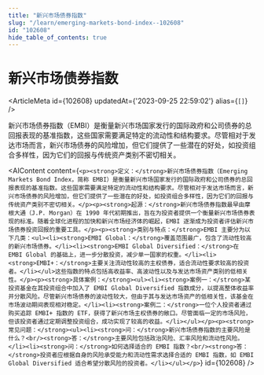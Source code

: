 ```yaml
---
title: "新兴市场债券指数"
slug: "/learn/emerging-markets-bond-index--102608"
id: "102608"
hide_table_of_contents: true
---
```



# 新兴市场债券指数

<ArticleMeta id={102608} updatedAt={'2023-09-25 22:59:02'} alias={`[]`} />
<div className='border-solid border-b border-t-0 my-4 border-[var(--ifm-color-gray-300)]' />

新兴市场债券指数（EMBI）是衡量新兴市场国家发行的国际政府和公司债券的总回报表现的基准指数，这些国家需要满足特定的流动性和结构要求。尽管相对于发达市场而言，新兴市场债券的风险增加，但它们提供了一些潜在的好处，如投资组合多样性，因为它们的回报与传统资产类别不密切相关。

<AIContent content={`<p><strong>定义：</strong>新兴市场债券指数（Emerging Markets Bond Index，简称 EMBI）是衡量新兴市场国家发行的国际政府和公司债券的总回报表现的基准指数。这些国家需要满足特定的流动性和结构要求。尽管相对于发达市场而言，新兴市场债券的风险增加，但它们提供了一些潜在的好处，如投资组合多样性，因为它们的回报与传统资产类别不密切相关。</p><p><strong>起源：</strong>新兴市场债券指数最早由摩根大通（J.P. Morgan）在 1990 年代初期推出，旨在为投资者提供一个衡量新兴市场债券表现的标准。随着全球化进程的加快和新兴市场经济体的崛起，EMBI 逐渐成为投资者评估新兴市场债券投资回报的重要工具。</p><p><strong>类别与特点：</strong>EMBI 主要分为以下几类：<ul><li><strong>EMBI Global：</strong>覆盖范围最广，包含了流动性较高的新兴市场债券。</li><li><strong>EMBI Global Diversified：</strong>在 EMBI Global 的基础上，进一步分散投资，减少单一国家的权重。</li><li><strong>EMBI+：</strong>主要关注流动性较高的主权债券，适合流动性要求较高的投资者。</li></ul>这些指数的特点包括高收益率、高波动性以及与发达市场资产类别的低相关性。</p><p><strong>具体案例：</strong><ul><li><strong>案例一：</strong>某投资基金在其投资组合中加入了 EMBI Global Diversified 指数成分，以提高整体收益率并分散风险。尽管新兴市场债券的波动性较大，但由于其与发达市场资产的低相关性，该基金在市场波动期间表现相对稳定。</li><li><strong>案例二：</strong>一位个人投资者通过购买追踪 EMBI+ 指数的 ETF，获得了新兴市场主权债券的敞口。尽管面临一定的市场风险，但该投资者通过定期调整投资组合，成功实现了较高的收益。</li></ul></p><p><strong>常见问题：</strong><ul><li><strong>问：</strong>新兴市场债券指数的主要风险是什么？<br/><strong>答：</strong>主要风险包括政治风险、汇率风险和流动性风险。</li><li><strong>问：</strong>如何选择适合的 EMBI 指数？<br/><strong>答：</strong>投资者应根据自身的风险承受能力和流动性需求选择合适的 EMBI 指数，如 EMBI Global Diversified 适合希望分散风险的投资者。</li></ul></p>`} id={102608} />
